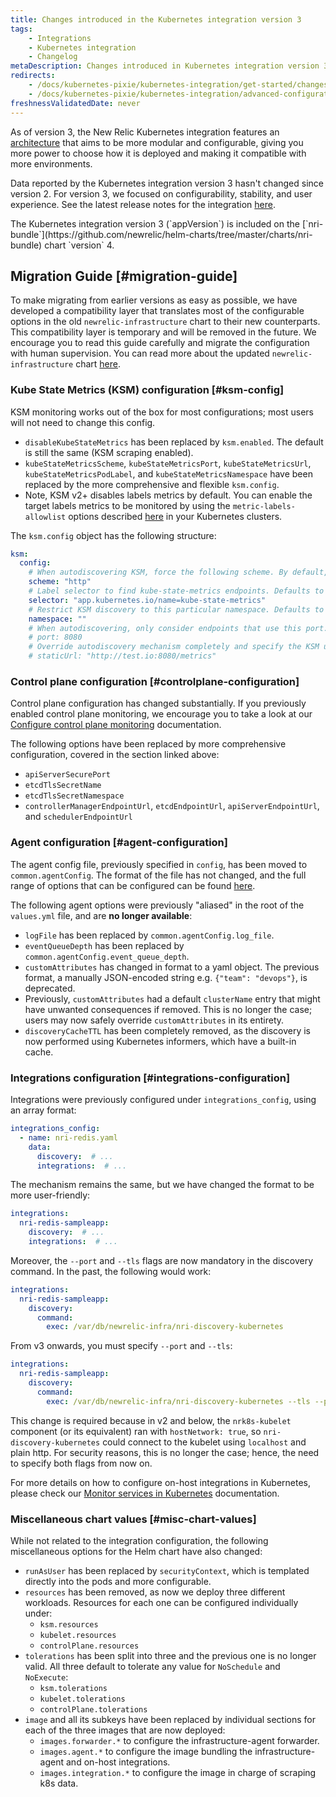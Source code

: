 ```yaml
---
title: Changes introduced in the Kubernetes integration version 3
tags:
    - Integrations
    - Kubernetes integration
    - Changelog
metaDescription: Changes introduced in Kubernetes integration version 3
redirects:
    - /docs/kubernetes-pixie/kubernetes-integration/get-started/changes-since-v3
    - /docs/kubernetes-pixie/kubernetes-integration/advanced-configuration/changes-since-v3/
freshnessValidatedDate: never
---
```


As of version 3, the New Relic Kubernetes integration features an [architecture](/docs/kubernetes-pixie/kubernetes-integration/get-started/kubernetes-components/#architecture) that aims to be more modular and configurable, giving you more power to choose how it is deployed and making it compatible with more environments.

Data reported by the Kubernetes integration version 3 hasn't changed since version 2. For version 3, we focused on configurability, stability, and user experience. See the latest release notes for the integration [here](/docs/release-notes/infrastructure-release-notes/kubernetes-integration-release-notes/). 

<Callout variant="important">
  The Kubernetes integration version 3 (`appVersion`) is included on the [`nri-bundle`](https://github.com/newrelic/helm-charts/tree/master/charts/nri-bundle) chart `version` 4.
</Callout>

## Migration Guide [#migration-guide]

To make migrating from earlier versions as easy as possible, we have developed a compatibility layer that translates most of the configurable options in the old `newrelic-infrastructure` chart to their new counterparts. This compatibility layer is temporary and will be removed in the future. We encourage you to read this guide carefully and migrate the configuration with human supervision. You can read more about the updated `newrelic-infrastructure` chart [here](https://github.com/newrelic/nri-kubernetes/tree/main/charts/newrelic-infrastructure#newrelic-infrastructure). 

### Kube State Metrics (KSM) configuration [#ksm-config]

<Callout variant="tip">
  KSM monitoring works out of the box for most configurations; most users will not need to change this config.
</Callout>

* `disableKubeStateMetrics` has been replaced by `ksm.enabled`. The default is still the same (KSM scraping enabled).
* `kubeStateMetricsScheme`, `kubeStateMetricsPort`, `kubeStateMetricsUrl`, `kubeStateMetricsPodLabel`, and `kubeStateMetricsNamespace` have been replaced by the more comprehensive and flexible `ksm.config`.
* Note, KSM v2+ disables labels metrics by default. You can enable the target labels metrics to be monitored by using the `metric-labels-allowlist` options described [here](https://github.com/kubernetes/kube-state-metrics/blob/main/docs/developer/cli-arguments.md) in your Kubernetes clusters.

The `ksm.config` object has the following structure:

```yaml
ksm:
  config:
    # When autodiscovering KSM, force the following scheme. By default, `http` is used.
    scheme: "http"
    # Label selector to find kube-state-metrics endpoints. Defaults to `app.kubernetes.io/name=kube-state-metrics`.
    selector: "app.kubernetes.io/name=kube-state-metrics"
    # Restrict KSM discovery to this particular namespace. Defaults to all namespaces.
    namespace: ""
    # When autodiscovering, only consider endpoints that use this port. By default, all ports from the discovered `endpoint` are probed.
    # port: 8080
    # Override autodiscovery mechanism completely and specify the KSM url directly instead
    # staticUrl: "http://test.io:8080/metrics"
```

### Control plane configuration [#controlplane-configuration]

Control plane configuration has changed substantially. If you previously enabled control plane monitoring, we encourage you to take a look at our [Configure control plane monitoring](/docs/kubernetes-pixie/kubernetes-integration/advanced-configuration/configure-control-plane-monitoring) documentation.

The following options have been replaced by more comprehensive configuration, covered in the section linked above:

* `apiServerSecurePort`
* `etcdTlsSecretName`
* `etcdTlsSecretNamespace`
* `controllerManagerEndpointUrl`, `etcdEndpointUrl`, `apiServerEndpointUrl`, and `schedulerEndpointUrl`

### Agent configuration [#agent-configuration]

The agent config file, previously specified in `config`, has been moved to `common.agentConfig`. The format of the file has not changed, and the full range of options that can be configured can be found [here](/docs/infrastructure/install-infrastructure-agent/configuration/infrastructure-agent-configuration-settings/).

The following agent options were previously "aliased" in the root of the `values.yml` file, and are <DNT>**no longer available**</DNT>:

* `logFile` has been replaced by `common.agentConfig.log_file`.
* `eventQueueDepth` has been replaced by `common.agentConfig.event_queue_depth`.
* `customAttributes` has changed in format to a yaml object. The previous format, a manually JSON-encoded string e.g. `{"team": "devops"}`, is deprecated.
* Previously, `customAttributes` had a default `clusterName` entry that might have unwanted consequences if removed. This is no longer the case; users may now safely override `customAttributes` in its entirety.
* `discoveryCacheTTL` has been completely removed, as the discovery is now performed using Kubernetes informers, which have a built-in cache.

### Integrations configuration [#integrations-configuration]

Integrations were previously configured under `integrations_config`, using an array format:

```yaml
integrations_config:
  - name: nri-redis.yaml
    data:
      discovery:  # ...
      integrations:  # ...
```

The mechanism remains the same, but we have changed the format to be more user-friendly:

```yaml
integrations:
  nri-redis-sampleapp:
    discovery:  # ...
    integrations:  # ...
```

Moreover, the `--port` and `--tls` flags are now mandatory in the discovery command. In the past, the following would work:

```yaml
integrations:
  nri-redis-sampleapp:
    discovery:
      command:
        exec: /var/db/newrelic-infra/nri-discovery-kubernetes
```

From v3 onwards, you must specify `--port` and `--tls`:

```yaml
integrations:
  nri-redis-sampleapp:
    discovery:
      command:
        exec: /var/db/newrelic-infra/nri-discovery-kubernetes --tls --port 10250
```

This change is required because in v2 and below, the `nrk8s-kubelet` component (or its equivalent) ran with `hostNetwork: true`, so `nri-discovery-kubernetes` could connect to the kubelet using `localhost` and plain http. For security reasons, this is no longer the case; hence, the need to specify both flags from now on. 

For more details on how to configure on-host integrations in Kubernetes, please check our [Monitor services in Kubernetes](/docs/kubernetes-pixie/kubernetes-integration/link-apps-services/monitor-services-running-kubernetes) documentation.

### Miscellaneous chart values [#misc-chart-values]

While not related to the integration configuration, the following miscellaneous options for the Helm chart have also changed:

* `runAsUser` has been replaced by `securityContext`, which is templated directly into the pods and more configurable.
* `resources` has been removed, as now we deploy three different workloads. Resources for each one can be configured individually under:
  * `ksm.resources`
  * `kubelet.resources`
  * `controlPlane.resources`
* `tolerations` has been split into three and the previous one is no longer valid. All three default to tolerate any value for `NoSchedule` and `NoExecute`:
  * `ksm.tolerations`
  * `kubelet.tolerations`
  * `controlPlane.tolerations`
* `image` and all its subkeys have been replaced by individual sections for each of the three images that are now deployed:
  * `images.forwarder.*` to configure the infrastructure-agent forwarder.
  * `images.agent.*` to configure the image bundling the infrastructure-agent and on-host integrations.
  * `images.integration.*` to configure the image in charge of scraping k8s data.

